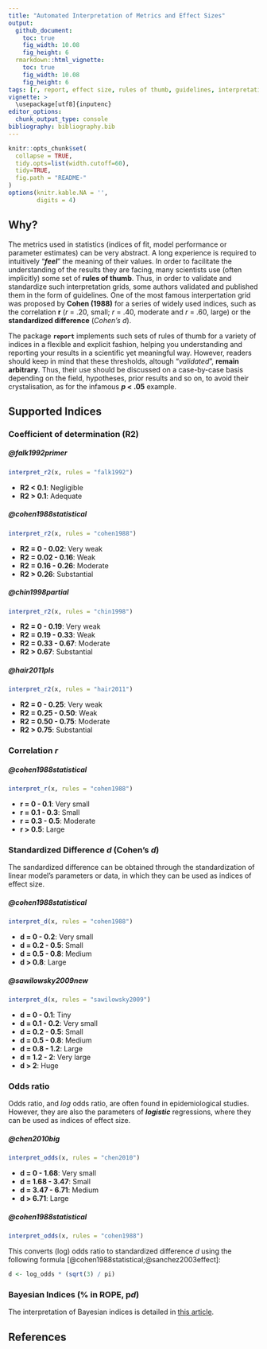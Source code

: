 ```yaml
---
title: "Automated Interpretation of Metrics and Effect Sizes"
output: 
  github_document:
    toc: true
    fig_width: 10.08
    fig_height: 6
  rmarkdown::html_vignette:
    toc: true
    fig_width: 10.08
    fig_height: 6
tags: [r, report, effect size, rules of thumb, guidelines, interpretation]
vignette: >
  \usepackage[utf8]{inputenc}
editor_options: 
  chunk_output_type: console
bibliography: bibliography.bib
---
```


```r
knitr::opts_chunk$set(
  collapse = TRUE,
  tidy.opts=list(width.cutoff=60),
  tidy=TRUE,
  fig.path = "README-"
)
options(knitr.kable.NA = '',
        digits = 4)
```


## Why?

The metrics used in statistics (indices of fit, model performance or parameter estimates) can be very abstract. A long experience is required to intuitively "***feel***" the meaning of their values. In order to facilitate the understanding of the results they are facing, many scientists use (often implicitly) some set of **rules of thumb**. Thus, in order to validate and standardize such interpretation grids, some authors validated and published them in the form of guidelines. One of the most famous interpertation grid was proposed by **Cohen (1988)** for a series of widely used indices, such as the correlation **r** (*r* = .20, small; *r* = .40, moderate and *r* = .60, large) or the **standardized difference** (*Cohen's d*). 

The package **`report`** implements such sets of rules of thumb for a variety of indices in a flexible and explicit fashion, helping you understanding and reporting your results in a scientific yet meaningful way. However, readers should keep in mind that these thresholds, altough "*validated*", **remain arbitrary**. Thus, their use should be discussed on a case-by-case basis depending on the field, hypotheses, prior results and so on, to avoid their crystalisation, as for the infamous ***p* < .05** example.



## Supported Indices

### Coefficient of determination  (R2)


##### @falk1992primer

```r
interpret_r2(x, rules = "falk1992")
```

- **R2 < 0.1**: Negligible
- **R2 > 0.1**: Adequate



##### @cohen1988statistical

```r
interpret_r2(x, rules = "cohen1988")
```

- **R2 = 0 - 0.02**: Very weak
- **R2 = 0.02 - 0.16**: Weak
- **R2 = 0.16 - 0.26**: Moderate
- **R2 > 0.26**: Substantial




##### @chin1998partial

```r
interpret_r2(x, rules = "chin1998")
```

- **R2 = 0 - 0.19**: Very weak
- **R2 = 0.19 - 0.33**: Weak
- **R2 = 0.33 - 0.67**: Moderate
- **R2 > 0.67**: Substantial

##### @hair2011pls

```r
interpret_r2(x, rules = "hair2011")
```

- **R2 = 0 - 0.25**: Very weak
- **R2 = 0.25 - 0.50**: Weak
- **R2 = 0.50 - 0.75**: Moderate
- **R2 > 0.75**: Substantial



### Correlation *r*

##### @cohen1988statistical

```r
interpret_r(x, rules = "cohen1988")
```

- **r = 0 - 0.1**: Very small
- **r = 0.1 - 0.3**: Small
- **r = 0.3 - 0.5**: Moderate
- **r > 0.5**: Large


### Standardized Difference *d* (Cohen's *d*)

The sandardized difference can be obtained through the standardization of linear model's parameters or data, in which they can be used as indices of effect size.


##### @cohen1988statistical

```r
interpret_d(x, rules = "cohen1988")
```

- **d = 0 - 0.2**: Very small
- **d = 0.2 - 0.5**: Small
- **d = 0.5 - 0.8**: Medium
- **d > 0.8**: Large

##### @sawilowsky2009new

```r
interpret_d(x, rules = "sawilowsky2009")
```

- **d = 0 - 0.1**: Tiny
- **d = 0.1 - 0.2**: Very small
- **d = 0.2 - 0.5**: Small
- **d = 0.5 - 0.8**: Medium
- **d = 0.8 - 1.2**: Large
- **d = 1.2 - 2**: Very large
- **d > 2**: Huge


### Odds ratio

Odds ratio, and *log* odds ratio, are often found in epidemiological studies. However, they are also the parameters of ***logistic*** regressions, where they can be used as indices of effect size.

##### @chen2010big

```r
interpret_odds(x, rules = "chen2010")
```

- **d = 0 - 1.68**: Very small
- **d = 1.68 - 3.47**: Small
- **d = 3.47 - 6.71**: Medium
- **d > 6.71**: Large

##### @cohen1988statistical

```r
interpret_odds(x, rules = "cohen1988")
```

This converts (log) odds ratio to standardized difference *d* using the following formula [@cohen1988statistical;@sanchez2003effect]:

```r
d <- log_odds * (sqrt(3) / pi)
```

### Bayesian Indices (\% in ROPE, p*d*)

The interpretation of Bayesian indices is detailed in [this article](https://easystats.github.io/bayestestR/articles/4_Guidelines.html).

## References